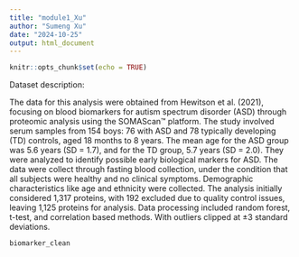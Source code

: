 ```yaml
---
title: "module1_Xu"
author: "Sumeng Xu"
date: "2024-10-25"
output: html_document
---
```



```r
knitr::opts_chunk$set(echo = TRUE)
```
Dataset description:

The data for this analysis were obtained from Hewitson et al. (2021), focusing on blood biomarkers for autism spectrum disorder (ASD) through proteomic analysis using the SOMAScan™ platform. The study involved serum samples from 154 boys: 76 with ASD and 78 typically developing (TD) controls, aged 18 months to 8 years. The mean age for the ASD group was 5.6 years (SD = 1.7), and for the TD group, 5.7 years (SD = 2.0). They were analyzed to identify possible early biological markers for ASD. The data were collect through fasting blood collection, under the condition that all subjects were healthy and no clinical symptoms. Demographic characteristics like age and ethnicity were collected. The analysis initially considered 1,317 proteins, with 192 excluded due to quality control issues, leaving 1,125 proteins for analysis. Data processing included random forest, t-test, and correlation based methods. With outliers clipped at ±3 standard deviations.

```r
biomarker_clean

```